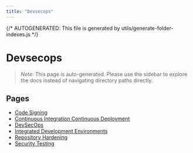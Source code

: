 ```yaml
---
title: "Devsecops"
---
```


{/* AUTOGENERATED: This file is generated by utils/generate-folder-indexes.js */}

# Devsecops

> _Note:_ This page is auto-generated. Please use the sidebar to explore the docs instead of navigating directory paths directly.

## Pages

- [Code Signing](/devsecops/code-signing)
- [Continuous Integration Continuous Deployment](/devsecops/continuous-integration-continuous-deployment)
- [DevSecOps](/devsecops/overview)
- [Integrated Development Environments](/devsecops/integrated-development-environments)
- [Repository Hardening](/devsecops/repository-hardening)
- [Security Testing](/devsecops/security-testing)
